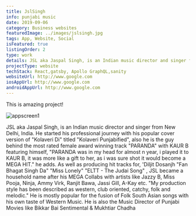 ```yaml
---
title: JslSingh
info: punjabi music
date: 2019-09-06
category: Business websites
featuredImage: ../images/jslsingh.jpg
tags: App, Website, Social
isFeatured: true
listingOrder: 2
type: work
details: JSL aka Jaspal Singh, is an Indian music director and singer from New Delhi, India
projectType: website
techStack: React,gatsby, Apollo GraphQL,sanity
websiteUrl: http://www.google.com
iosAppUrl: http://www.google.com
androidAppUrl: http://www.google.com
---
```


This is amazing project!

![appscreen1](../images/jslsingh.jpg)

JSL aka Jaspal Singh, is an Indian music director and singer from New Delhi, India. He started his professional journey with his popular cover version of "Kolaveri Di" titled "Kolaveri Punjabified", also he is the guy behind the most rated female award winning track "PARANDA" with KAUR B featuring himself, "PARANDA was in my head for almost n year, i played it to KAUR B, it was more like a gift to her, as i was sure shot it would become a MEGA HIT." he adds. As well as producing hit tracks for, 'Diljit Dosanjh "Fan Bhagat Singh Da" "Miss Lonely" "ELTT - The Judai Song" , JSL became a household name after his MEGA Collabs with artists like Jazzy B, Miss Pooja, Ninja, Ammy Virk, Ranjit Bawa, Jassi Gill, A-Kay etc. "My production style has been described as western, club oriented, catchy, folk and melodic." He is mostly popular for the fusion of Folk South Asian songs with his own taste of Western Music. He is also the Music Director of Punjabi Movies like Bikkar Bai Sentimental & Mukhtiar Chadha
